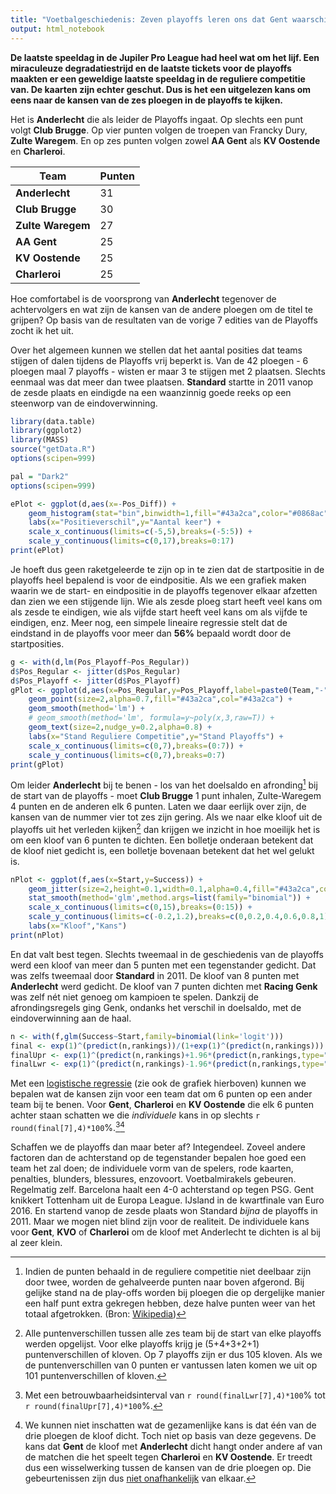 ```yaml
---
title: "Voetbalgeschiedenis: Zeven playoffs leren ons dat Gent waarschijnlijk geen kampioen zal worden"
output: html_notebook
---
```


**De laatste speeldag in de Jupiler Pro League had heel wat om het lijf. Een miraculeuze degradatiestrijd en de laatste tickets voor de playoffs maakten er een geweldige laatste speeldag in de reguliere competitie van. De kaarten zijn echter geschut. Dus is het een uitgelezen kans om eens naar de kansen van de zes ploegen in de playoffs te kijken.**

Het is **Anderlecht** die als leider de Playoffs ingaat. Op slechts een punt volgt **Club Brugge**. Op vier punten volgen de troepen van Francky Dury, **Zulte Waregem**. En op zes punten volgen zowel **AA Gent** als **KV Oostende** en **Charleroi**.

|Team|Punten|
|---|---|
|**Anderlecht**|31|
|**Club Brugge**|30|
|**Zulte Waregem**|27|
|**AA Gent**|25|
|**KV Oostende**|25|
|**Charleroi**|25|

Hoe comfortabel is de voorsprong van **Anderlecht** tegenover de achtervolgers en wat zijn de kansen van de andere ploegen om de titel te grijpen? Op basis van de resultaten van de vorige 7 edities van de Playoffs zocht ik het uit.

Over het algemeen kunnen we stellen dat het aantal posities dat teams stijgen of dalen tijdens de Playoffs vrij beperkt is. Van de 42 ploegen - 6 ploegen maal 7 playoffs - wisten er maar 3 te stijgen met 2 plaatsen. Slechts eenmaal was dat meer dan twee plaatsen. **Standard** startte in 2011 vanop de zesde plaats en eindigde na een waanzinnig goede reeks op een steenworp van de eindoverwinning.


```r
library(data.table)
library(ggplot2)
library(MASS)
source("getData.R")
options(scipen=999)

pal = "Dark2"
options(scipen=999)

ePlot <- ggplot(d,aes(x=-Pos_Diff)) + 
    geom_histogram(stat="bin",binwidth=1,fill="#43a2ca",color="#0868ac") +
    labs(x="Positieverschil",y="Aantal keer") +
    scale_x_continuous(limits=c(-5,5),breaks=(-5:5)) +
    scale_y_continuous(limits=c(0,17),breaks=0:17)
print(ePlot)
```

Je hoeft dus geen raketgeleerde te zijn op in te zien dat de startpositie in de playoffs heel bepalend is voor de eindpositie. Als we een grafiek maken waarin we de start- en eindpositie in de playoffs tegenover elkaar afzetten dan zien we een stijgende lijn. Wie als zesde ploeg start heeft veel kans om als zesde te eindigen, wie als vijfde start heeft veel kans om als vijfde te eindigen, enz. Meer nog, een simpele lineaire regressie stelt dat de eindstand in de playoffs voor meer dan **56%** bepaald wordt door de startposities.

```r
g <- with(d,lm(Pos_Playoff~Pos_Regular))
d$Pos_Regular <- jitter(d$Pos_Regular)
d$Pos_Playoff <- jitter(d$Pos_Playoff)
gPlot <- ggplot(d,aes(x=Pos_Regular,y=Pos_Playoff,label=paste0(Team,"-",Year))) + 
    geom_point(size=2,alpha=0.7,fill="#43a2ca",col="#43a2ca") +
    geom_smooth(method='lm') +
    # geom_smooth(method='lm', formula=y~poly(x,3,raw=T)) +
    geom_text(size=2,nudge_y=0.2,alpha=0.8) +
    labs(x="Stand Reguliere Competitie",y="Stand Playoffs") +
    scale_x_continuous(limits=c(0,7),breaks=(0:7)) +
    scale_y_continuous(limits=c(0,7),breaks=0:7)
print(gPlot)
```

Om leider **Anderlecht** bij te benen - los van het doelsaldo en afronding[^1] bij de start van de playoffs - moet **Club Brugge** 1 punt inhalen, Zulte-Waregem 4 punten en de anderen elk 6 punten. Laten we daar eerlijk over zijn, de kansen van de nummer vier tot zes zijn gering. Als we naar elke kloof uit de playoffs uit het verleden kijken[^2] dan krijgen we inzicht in hoe moeilijk het is om een kloof van 6 punten te dichten. Een bolletje onderaan betekent dat de kloof niet gedicht is, een bolletje bovenaan betekent dat het wel gelukt is. 

```r
nPlot <- ggplot(f,aes(x=Start,y=Success)) + 
    geom_jitter(size=2,height=0.1,width=0.1,alpha=0.4,fill="#43a2ca",col="#43a2ca") + 
    stat_smooth(method='glm',method.args=list(family="binomial")) +
    scale_x_continuous(limits=c(0,15),breaks=(0:15)) +
    scale_y_continuous(limits=c(-0.2,1.2),breaks=c(0,0.2,0.4,0.6,0.8,1)) +
    labs(x="Kloof","Kans")
print(nPlot)
```

En dat valt best tegen. Slechts tweemaal in de geschiedenis van de playoffs werd een kloof van meer dan 5 punten met een tegenstander gedicht. Dat was zelfs tweemaal door **Standard** in 2011. De kloof van 8 punten met **Anderlecht** werd gedicht. De kloof van 7 punten dichten met **Racing Genk** was zelf nét niet genoeg om kampioen te spelen. Dankzij de afrondingsregels ging Genk, ondanks het verschil in doelsaldo, met de eindoverwinning aan de haal.

```r
n <- with(f,glm(Success~Start,family=binomial(link='logit')))
final <- exp(1)^(predict(n,rankings))/(1+exp(1)^(predict(n,rankings)))
finalUpr <- exp(1)^(predict(n,rankings)+1.96*(predict(n,rankings,type="link",se.fit=TRUE)$se.fit))/(1+exp(1)^(predict(n,rankings)+1.96*(predict(n,rankings,type="link",se.fit=TRUE)$se.fit)))
finalLwr <- exp(1)^(predict(n,rankings)-1.96*(predict(n,rankings,type="link",se.fit=TRUE)$se.fit))/(1+exp(1)^(predict(n,rankings)-1.96*(predict(n,rankings,type="link",se.fit=TRUE)$se.fit)))
```

Met een [logistische regressie](https://nl.wikipedia.org/wiki/Logistische_regressie) (zie ook de grafiek hierboven) kunnen we bepalen wat de kansen zijn voor een team dat om 6 punten op een ander team bij te benen. Voor **Gent**, **Charleroi** en **KV Oostende** die elk 6 punten achter staan schatten we die _individuele_ kans in op slechts `r round(final[7],4)*100`%.[^3][^4]

Schaffen we de playoffs dan maar beter af? Integendeel. Zoveel andere factoren dan de achterstand op de tegenstander bepalen hoe goed een team het zal doen; de individuele vorm van de spelers, rode kaarten, penalties, blunders, blessures, enzovoort. Voetbalmirakels gebeuren. Regelmatig zelf. Barcelona haalt een 4-0 achterstand op tegen PSG. Gent knikkert Tottenham uit de Europa League. IJsland in de kwartfinale van Euro 2016. En startend vanop de zesde plaats won Standard *bijna* de playoffs in 2011. Maar we mogen niet blind zijn voor de realiteit. De individuele kans voor **Gent**, **KVO** of **Charleroi** om de kloof met Anderlecht te dichten is al bij al zeer klein.

[^1]: Indien de punten behaald in de reguliere competitie niet deelbaar zijn door twee, worden de gehalveerde punten naar boven afgerond. Bij gelijke stand na de play-offs worden bij ploegen die op dergelijke manier een half punt extra gekregen hebben, deze halve punten weer van het totaal afgetrokken. (Bron: [Wikipedia](https://nl.wikipedia.org/wiki/Eerste_klasse_2010-11_(voetbal_België)))
[^2]: Alle puntenverschillen tussen alle zes team bij de start van elke playoffs werden opgelijst. Voor elke playoffs krijg je (5+4+3+2+1) puntenverschillen of kloven. Op 7 playoffs zijn er dus 105 kloven. Als we de puntenverschillen van 0 punten er vantussen laten komen we uit op 101 puntenverschillen of kloven.
[^3]: Met een betrouwbaarheidsinterval van `r round(finalLwr[7],4)*100`% tot `r round(finalUpr[7],4)*100`%.
[^4]: We kunnen niet inschatten wat de gezamenlijke kans is dat één van de drie ploegen de kloof dicht. Toch niet op basis van deze gegevens. De kans dat **Gent** de kloof met **Anderlecht** dicht hangt onder andere af van de matchen die het speelt tegen **Charleroi** en **KV Oostende**. Er treedt dus een wisselwerking tussen de kansen van de drie ploegen op. Die gebeurtenissen zijn dus [niet onafhankelijk](https://nl.wikipedia.org/wiki/Onafhankelijkheid_(kansrekening)) van elkaar.